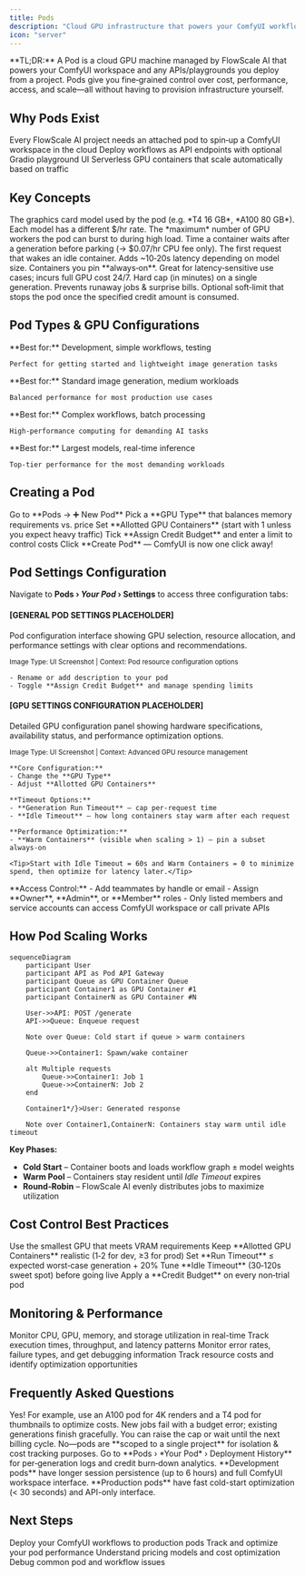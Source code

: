 ```yaml
---
title: Pods
description: "Cloud GPU infrastructure that powers your ComfyUI workflows and deployments"
icon: "server"
---
```


<Note>
**TL;DR:** A Pod is a cloud GPU machine managed by FlowScale AI that powers your ComfyUI workspace and any APIs/playgrounds you deploy from a project. Pods give you fine‑grained control over cost, performance, access, and scale—all without having to provision infrastructure yourself.
</Note>

## Why Pods Exist

<CardGroup cols={3}>
  <Card title="Run ComfyUI" icon="paintbrush">
    Every FlowScale AI project needs an attached pod to spin‑up a ComfyUI workspace in the cloud
  </Card>
  <Card title="Serve APIs & Playgrounds" icon="globe">
    Deploy workflows as API endpoints with optional Gradio playground UI
  </Card>
  <Card title="Scale on Demand" icon="arrows-maximize">
    Serverless GPU containers that scale automatically based on traffic
  </Card>
</CardGroup>

## Key Concepts

<AccordionGroup>
  <Accordion title="GPU Type">
    The graphics card model used by the pod (e.g. *T4 16 GB*, *A100 80 GB*). Each model has a different $/hr rate.
  </Accordion>
  <Accordion title="Allotted GPU Containers">
    The *maximum* number of GPU workers the pod can burst to during high load.
  </Accordion>
  <Accordion title="Idle Timeout">
    Time a container waits after a generation before parking (→ $0.07/hr CPU fee only).
  </Accordion>
  <Accordion title="Cold Start">
    The first request that wakes an idle container. Adds ~10‑20s latency depending on model size.
  </Accordion>
  <Accordion title="Warm Containers">
    Containers you pin **always‑on**. Great for latency‑sensitive use cases; incurs full GPU cost 24/7.
  </Accordion>
  <Accordion title="Run Timeout">
    Hard cap (in minutes) on a single generation. Prevents runaway jobs & surprise bills.
  </Accordion>
  <Accordion title="Credit Budget">
    Optional soft‑limit that stops the pod once the specified credit amount is consumed.
  </Accordion>
</AccordionGroup>

## Pod Types & GPU Configurations

<CardGroup cols={2}>
  <Card title="T4 - 16GB VRAM" icon="microchip" color="#10b981">
    **Best for:** Development, simple workflows, testing
    
    Perfect for getting started and lightweight image generation tasks
  </Card>
  <Card title="L4 - 24GB VRAM" icon="microchip" color="#3b82f6">
    **Best for:** Standard image generation, medium workloads
    
    Balanced performance for most production use cases
  </Card>
  <Card title="A100 - 40GB/80GB VRAM" icon="microchip" color="#f59e0b">
    **Best for:** Complex workflows, batch processing
    
    High-performance computing for demanding AI tasks
  </Card>
  <Card title="H100 - 80GB VRAM" icon="microchip" color="#dc2626">
    **Best for:** Largest models, real-time inference
    
    Top-tier performance for the most demanding workloads
  </Card>
</CardGroup>

## Creating a Pod

<Steps>
  <Step title="Navigate to Pods">
    Go to **Pods → ➕ New Pod**
  </Step>
  <Step title="Select GPU Type">
    Pick a **GPU Type** that balances memory requirements vs. price
  </Step>
  <Step title="Configure Containers">
    Set **Allotted GPU Containers** (start with 1 unless you expect heavy traffic)
  </Step>
  <Step title="Set Budget (Optional)">
    Tick **Assign Credit Budget** and enter a limit to control costs
  </Step>
  <Step title="Create">
    Click **Create Pod** — ComfyUI is now one click away!
  </Step>
</Steps>

## Pod Settings Configuration

Navigate to **Pods › *Your Pod* › Settings** to access three configuration tabs:

<Tabs>
  <Tab title="General">
    <Frame>
      <div style={{
        display: 'flex',
        alignItems: 'center',
        justifyContent: 'center',
        minHeight: '250px',
        backgroundColor: '#f8f9fa',
        border: '2px dashed #dee2e6',
        borderRadius: '8px',
        padding: '1.5rem',
        textAlign: 'center'
      }}>
        <div>
          <h4 style={{marginBottom: '1rem', color: '#495057'}}>
            [GENERAL POD SETTINGS PLACEHOLDER]
          </h4>
          <p style={{color: '#6c757d', maxWidth: '400px', lineHeight: '1.5'}}>
            Pod configuration interface showing GPU selection, resource allocation, and performance settings with clear options and recommendations.
          </p>
          <small style={{color: '#868e96', display: 'block', marginTop: '1rem'}}>
            Image Type: UI Screenshot | Context: Pod resource configuration options
          </small>
        </div>
      </div>
    </Frame>
    
    - Rename or add description to your pod
    - Toggle **Assign Credit Budget** and manage spending limits
  </Tab>
  
  <Tab title="GPU Settings">
    <Frame>
      <div style={{
        display: 'flex',
        alignItems: 'center',
        justifyContent: 'center',
        minHeight: '250px',
        backgroundColor: '#f8f9fa',
        border: '2px dashed #dee2e6',
        borderRadius: '8px',
        padding: '1.5rem',
        textAlign: 'center'
      }}>
        <div>
          <h4 style={{marginBottom: '1rem', color: '#495057'}}>
            [GPU SETTINGS CONFIGURATION PLACEHOLDER]
          </h4>
          <p style={{color: '#6c757d', maxWidth: '400px', lineHeight: '1.5'}}>
            Detailed GPU configuration panel showing hardware specifications, availability status, and performance optimization options.
          </p>
          <small style={{color: '#868e96', display: 'block', marginTop: '1rem'}}>
            Image Type: UI Screenshot | Context: Advanced GPU resource management
          </small>
        </div>
      </div>
    </Frame>
    
    **Core Configuration:**
    - Change the **GPU Type**
    - Adjust **Allotted GPU Containers**
    
    **Timeout Options:**
    - **Generation Run Timeout** – cap per‑request time
    - **Idle Timeout** – how long containers stay warm after each request
    
    **Performance Optimization:**
    - **Warm Containers** (visible when scaling > 1) – pin a subset always‑on
    
    <Tip>Start with Idle Timeout = 60s and Warm Containers = 0 to minimize spend, then optimize for latency later.</Tip>
  </Tab>
  
  <Tab title="Pod Members">
    **Access Control:**
    - Add teammates by handle or email
    - Assign **Owner**, **Admin**, or **Member** roles
    - Only listed members and service accounts can access ComfyUI workspace or call private APIs
  </Tab>
</Tabs>

## How Pod Scaling Works

```mermaid
sequenceDiagram
    participant User
    participant API as Pod API Gateway
    participant Queue as GPU Container Queue
    participant Container1 as GPU Container #1
    participant ContainerN as GPU Container #N
    
    User->>API: POST /generate
    API->>Queue: Enqueue request
    
    Note over Queue: Cold start if queue > warm containers
    
    Queue->>Container1: Spawn/wake container
    
    alt Multiple requests
        Queue->>Container1: Job 1
        Queue->>ContainerN: Job 2
    end
    
    Container1*/}>User: Generated response
    
    Note over Container1,ContainerN: Containers stay warm until idle timeout
```

**Key Phases:**
- **Cold Start** – Container boots and loads workflow graph ± model weights
- **Warm Pool** – Containers stay resident until *Idle Timeout* expires  
- **Round‑Robin** – FlowScale AI evenly distributes jobs to maximize utilization

## Cost Control Best Practices

<Checklist>
  <Check>Use the smallest GPU that meets VRAM requirements</Check>
  <Check>Keep **Allotted GPU Containers** realistic (1‑2 for dev, ≥3 for prod)</Check>
  <Check>Set **Run Timeout** ≤ expected worst‑case generation + 20%</Check>
  <Check>Tune **Idle Timeout** (30‑120s sweet spot) before going live</Check>
  <Check>Apply a **Credit Budget** on every non‑trial pod</Check>
</Checklist>

## Monitoring & Performance

<CardGroup cols={2}>
  <Card title="Real-Time Metrics" icon="chart-line">
    Monitor CPU, GPU, memory, and storage utilization in real-time
  </Card>
  <Card title="Performance Analytics" icon="gauge">
    Track execution times, throughput, and latency patterns
  </Card>
  <Card title="Error Tracking" icon="triangle-exclamation">
    Monitor error rates, failure types, and get debugging information
  </Card>
  <Card title="Cost Analytics" icon="dollar-sign">
    Track resource costs and identify optimization opportunities
  </Card>
</CardGroup>

## Frequently Asked Questions

<AccordionGroup>
  <Accordion title="Can one project use multiple pods?">
    Yes! For example, use an A100 pod for 4K renders and a T4 pod for thumbnails to optimize costs.
  </Accordion>
  
  <Accordion title="What happens when the budget is exceeded?">
    New jobs fail with a budget error; existing generations finish gracefully. You can raise the cap or wait until the next billing cycle.
  </Accordion>
  
  <Accordion title="Can I connect the same pod to several projects?">
    No—pods are **scoped to a single project** for isolation & cost tracking purposes.
  </Accordion>
  
  <Accordion title="How do I monitor usage?">
    Go to **Pods › *Your Pod* › Deployment History** for per‑generation logs and credit burn‑down analytics.
  </Accordion>
  
  <Accordion title="What's the difference between development and production pods?">
    **Development pods** have longer session persistence (up to 6 hours) and full ComfyUI workspace interface. **Production pods** have fast cold-start optimization (< 30 seconds) and API-only interface.
  </Accordion>
</AccordionGroup>

## Next Steps

<CardGroup cols={2}>
  <Card
    title="Deploy Workflows"
    icon="rocket"
    href="/getting-started/deploy-workflows"
  >
    Deploy your ComfyUI workflows to production pods
  </Card>
  <Card
    title="Monitor Performance"
    icon="chart-line"
    href="/deploy-api/overview"
  >
    Track and optimize your pod performance
  </Card>
  <Card
    title="Manage Costs"
    icon="dollar-sign"
    href="/reference/deployment-models"
  >
    Understand pricing models and cost optimization
  </Card>
  <Card
    title="Troubleshooting"
    icon="wrench"
    href="/getting-started/troubleshooting"
  >
    Debug common pod and workflow issues
  </Card>
</CardGroup>
